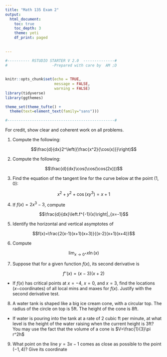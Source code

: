 ```yaml
---
title: "Math 135 Exam 2"
output: 
  html_document:
    toc: true
    toc_depth: 3
    theme: yeti
    df_print: paged
  
  
---
```


```r

#---------- RSTUDIO STARTER V 2.0  --------------#
#                    -Prepared with care by  AM ;D
                
                                                                          
knitr::opts_chunk$set(echo = TRUE, 
                      message = FALSE, 
                      warning = FALSE)      
library(tidyverse)                
library(ggthemes)                    

theme_set(theme_tufte() +                                     
  theme(text=element_text(family="sans")))  

#------------------------------------------------#
```

For credit, show clear and coherent work on all problems.


1) Compute the following:

$$\frac{d}{dx}2^\left({\frac{x^2}{\cos(x)}}\right)$$


2) Compute the following:

$$\frac{d}{dx}\cos(\cos(\cos(2x)))$$


3)  Find the equation of the tangent line for the curve below at the point $(1,0)$:

$$x^2+y^2+\cos(xy^3)=x+1$$




4) If $f(x)=2x^3-3$, compute 

$$\frac{d}{dx}\left.f^{-1}(x)\right|_{x=-1}$$


5) Identify the horizontal and vertical asymptotes of 

$$f(x)=\frac{2(x-1)(x+1)(x+3)}{(x-2)(x+1)(x+4)}$$



6) Compute

$$\lim_{x\rightarrow 0^+}x\ln(x)$$




7) Suppose that for a given function $f(x)$, its second derivative is

$$f''(x)=(x-3)(x+2)$$

- If $f(x)$ has critical points at $x=-4$, $x=0$, and $x=3$, find the locations ($x-$coordinates) of all local mins and maxes for $f(x)$.  Justify with the second derivative test.


8) A water tank is shaped like a big ice cream cone, with a circular top.  The radius of the circle on top is 5ft.  The height of the cone is 8ft.  

- If water is pouring into the tank at a rate of 2 cubic ft per minute, at what level is the height of the water raising when the current height is 3ft?  You may use the fact that the volume of a cone is $V=\frac{1}{3}\pi r^2h$

9) What point on the line $y=3x-1$ comes as close as possible to the point $(-1,4)$? Give its coordinate


